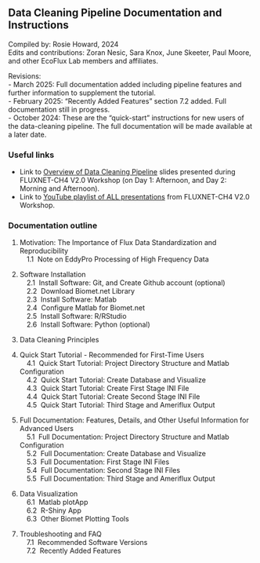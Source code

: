 ## Data Cleaning Pipeline Documentation and Instructions

Compiled by: Rosie Howard, 2024\
Edits and contributions: Zoran Nesic, Sara Knox, June Skeeter, Paul Moore, and other EcoFlux Lab members and affiliates.

Revisions:\
- March 2025: Full documentation added including pipeline features and further information to supplement the tutorial.\
- February 2025: "Recently Added Features" section 7.2 added. Full documentation still in progress.\
- October 2024: These are the "quick-start" instructions for new users of the data-cleaning pipeline. The full documentation will be made available at a later date.\

### Useful links 
- Link to <a href="workshop/DataCleaningPipeline_Overview_Final_Web.zip">Overview of Data Cleaning Pipeline</a> slides presented during FLUXNET-CH4 V2.0 Workshop (on Day 1: Afternoon, and Day 2: Morning and Afternoon).
- Link to <a href="https://www.youtube.com/watch?v=wpeOC09LvS8&list=PLwwM5mY7NX4S62HBzrxXWvox_tWysd9un&ab_channel=EcoFluxLab" target="_blank" rel="noopener noreferrer">YouTube playlist of ALL presentations</a> from FLUXNET-CH4 V2.0 Workshop.

### Documentation outline

1. Motivation: The Importance of Flux Data Standardization and Reproducibility\
&emsp;1.1 &nbsp;Note on EddyPro Processing of High Frequency Data

2. Software Installation\
&emsp;2.1 &nbsp;Install Software: Git, and Create Github account (optional)\
&emsp;2.2 &nbsp;Download Biomet.net Library\
&emsp;2.3 &nbsp;Install Software: Matlab\
&emsp;2.4 &nbsp;Configure Matlab for Biomet.net\
&emsp;2.5 &nbsp;Install Software: R/RStudio\
&emsp;2.6 &nbsp;Install Software: Python (optional)

3. Data Cleaning Principles

<!-- 4. Set Up Project Directory Structure and Configure Matlab\ -->
4. Quick Start Tutorial - Recommended for First-Time Users\
&emsp;4.1 &nbsp;Quick Start Tutorial: Project Directory Structure and Matlab Configuration\
&emsp;4.2 &nbsp;Quick Start Tutorial: Create Database and Visualize\
&emsp;4.3 &nbsp;Quick Start Tutorial: Create First Stage INI File\
&emsp;4.4 &nbsp;Quick Start Tutorial: Create Second Stage INI File\
&emsp;4.5 &nbsp;Quick Start Tutorial: Third Stage and Ameriflux Output

5. Full Documentation: Features, Details, and Other Useful Information for Advanced Users\
&emsp;5.1 &nbsp;Full Documentation: Project Directory Structure and Matlab Configuration\
&emsp;5.2 &nbsp;Full Documentation: Create Database and Visualize\
&emsp;5.3 &nbsp;Full Documentation: First Stage INI Files\
&emsp;5.4 &nbsp;Full Documentation: Second Stage INI Files\
&emsp;5.5 &nbsp;Full Documentation: Third Stage and Ameriflux Output

6. Data Visualization\
&emsp;6.1 &nbsp;Matlab plotApp\
&emsp;6.2 &nbsp;R-Shiny App\
&emsp;6.3 &nbsp;Other Biomet Plotting Tools

7. Troubleshooting and FAQ\
&emsp;7.1 &nbsp;Recommended Software Versions\
&emsp;7.2 &nbsp;Recently Added Features


<!-- old section numbering -->
<!-- &emsp;4.1 &nbsp;Quick Start: Directory Structure and Matlab Configuration\
&emsp;4.2 &nbsp;Full Documentation: Set Up Project Directory Structure\
&emsp;4.3 &nbsp;Full Documentation: Configure Matlab for Data Structure -->

<!-- 5. Create Database from Raw Data and Visualize Contents\ -->

<!-- 5. Quick Start: Create Database\ -->
<!-- &emsp;5.1 &nbsp;Quick Start: Create Database and Visualize -->
<!-- &emsp;5.2 &nbsp;Full Documentation: Create Database -->

<!-- 6. Create Your Own INI Files for Data Cleaning\ -->

<!-- 6. Quick Start Tutorial: Create INI and Other Configuration Files for Data Cleaning\
&emsp;6.1 &nbsp;Quick Start: First Stage INI File\
&emsp;6.2 &nbsp;Quick Start: Second Stage INI File\
&emsp;6.3 &nbsp;Quick Start: Third Stage and Ameriflux Output -->

<!-- 7. Full Documentation: INI and Configuration Files - Details and Features\
&emsp;7.1 &nbsp;Full Documentation: First Stage INI file, Global Variables, Include Files, and Tags\
&emsp;7.2 &nbsp;Full Documentation: Second Stage INI\
&emsp;7.3 &nbsp;Full Documentation: Third Stage and Ameriflux Output -->
<!-- 
8. Data Visualization\
&emsp;8.1 &nbsp;Matlab plotApp\
&emsp;8.2 &nbsp;R-Shiny App

9. Troubleshooting and FAQ\
&emsp;9.1 &nbsp;Recommended Software Versions\
&emsp;9.2 &nbsp;Recommended Software Versions -->
